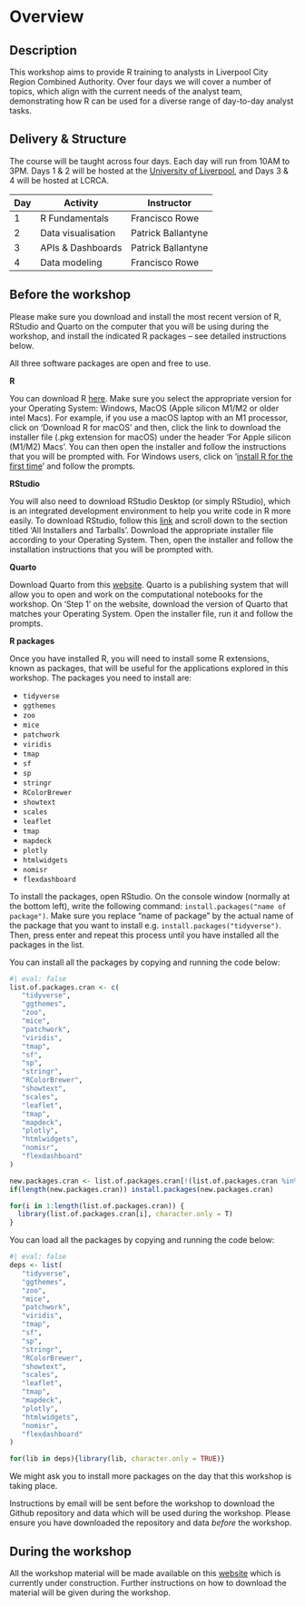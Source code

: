 # Overview {.unnumbered}

## Description

This workshop aims to provide R training to analysts in Liverpool City Region Combined Authority. Over four days we will cover a number of topics, which align with the current needs of the analyst team, demonstrating how R can be used for a diverse range of day-to-day analyst tasks.

## Delivery & Structure

The course will be taught across four days. Each day will run from 10AM to 3PM. Days 1 & 2 will be hosted at the [University of Liverpool](https://www.liverpool.ac.uk/geography-and-planning/contacts-and-finding-us/), and Days 3 & 4 will be hosted at LCRCA.

| Day | Activity           | Instructor         |
|-----|--------------------|--------------------|
| 1   | R Fundamentals     | Francisco Rowe     |
| 2   | Data visualisation | Patrick Ballantyne |
| 3   | APIs & Dashboards  | Patrick Ballantyne |
| 4   | Data modeling      | Francisco Rowe     |

## Before the workshop

::: callout-important
Please make sure you download and install the most recent version of R, RStudio and Quarto on the computer that you will be using during the workshop, and install the indicated R packages -- see detailed instructions below.
:::

::: callout-note
All three software packages are open and free to use.
:::

**R**

You can download R [here](https://cran.r-project.org/). Make sure you select the appropriate version for your Operating System: Windows, MacOS (Apple silicon M1/M2 or older intel Macs). For example, if you use a macOS laptop with an M1 processor, click on 'Download R for macOS' and then, click the link to download the installer file (.pkg extension for macOS) under the header 'For Apple silicon (M1/M2) Macs'. You can then open the installer and follow the instructions that you will be prompted with. For Windows users, click on '[install R for the first time](https://cran.r-project.org/bin/windows/base/)' and follow the prompts.

**RStudio**

You will also need to download RStudio Desktop (or simply RStudio), which is an integrated development environment to help you write code in R more easily. To download RStudio, follow this [link](https://posit.co/download/rstudio-desktop/) and scroll down to the section titled 'All Installers and Tarballs'. Download the appropriate installer file according to your Operating System. Then, open the installer and follow the installation instructions that you will be prompted with.

**Quarto**

Download Quarto from this [website](https://quarto.org/docs/get-started/). Quarto is a publishing system that will allow you to open and work on the computational notebooks for the workshop. On 'Step 1' on the website, download the version of Quarto that matches your Operating System. Open the installer file, run it and follow the prompts.

**R packages**

Once you have installed R, you will need to install some R extensions, known as packages, that will be useful for the applications explored in this workshop. The packages you need to install are:

-   `tidyverse`
-   `ggthemes`
-   `zoo`
-   `mice`
-   `patchwork`
-   `viridis`
-   `tmap`
-   `sf`
-   `sp`
-   `stringr`
-   `RColorBrewer`
-   `showtext`
-   `scales`
-   `leaflet`
-   `tmap`
-   `mapdeck`
-   `plotly`
-   `htmlwidgets`
-   `nomisr`
-   `flexdashboard`

To install the packages, open RStudio. On the console window (normally at the bottom left), write the following command: `install.packages("name of package")`. Make sure you replace "name of package" by the actual name of the package that you want to install e.g. `install.packages("tidyverse")`. Then, press enter and repeat this process until you have installed all the packages in the list.

You can install all the packages by copying and running the code below:

```r
#| eval: false
list.of.packages.cran <- c(
   "tidyverse",
   "ggthemes",
   "zoo",
   "mice",
   "patchwork",
   "viridis",
   "tmap",
   "sf",
   "sp",
   "stringr",
   "RColorBrewer",
   "showtext",
   "scales",
   "leaflet",
   "tmap",
   "mapdeck",
   "plotly",
   "htmlwidgets",
   "nomisr",
   "flexdashboard"
)

new.packages.cran <- list.of.packages.cran[!(list.of.packages.cran %in% installed.packages()[,"Package"])]
if(length(new.packages.cran)) install.packages(new.packages.cran)

for(i in 1:length(list.of.packages.cran)) {
  library(list.of.packages.cran[i], character.only = T)
}
```

You can load all the packages by copying and running the code below:

```r
#| eval: false
deps <- list(
   "tidyverse",
   "ggthemes",
   "zoo",
   "mice",
   "patchwork",
   "viridis",
   "tmap",
   "sf",
   "sp",
   "stringr",
   "RColorBrewer",
   "showtext",
   "scales",
   "leaflet",
   "tmap",
   "mapdeck",
   "plotly",
   "htmlwidgets",
   "nomisr",
   "flexdashboard"
)

for(lib in deps){library(lib, character.only = TRUE)}
```

::: callout-note
We might ask you to install more packages on the day that this workshop is taking place.
:::

::: callout-important
Instructions by email will be sent before the workshop to download the Github repository and data which will be used during the workshop. Please ensure you have downloaded the repository and data *before* the workshop.
:::

## During the workshop

All the workshop material will be made available on this [website](https://fcorowe.github.io/lrc-training/) which is currently under construction. Further instructions on how to download the material will be given during the workshop.

